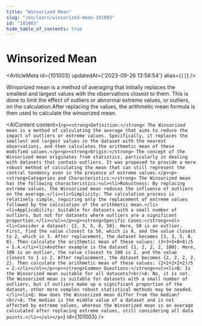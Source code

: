 ```yaml
---
title: "Winsorized Mean"
slug: "/en/learn/winsorized-mean-101003"
id: "101003"
hide_table_of_contents: true
---
```



# Winsorized Mean

<ArticleMeta id={101003} updatedAt={'2023-09-26 13:58:54'} alias={`[]`} />
<div className='border-solid border-b border-t-0 my-4 border-[var(--ifm-color-gray-300)]' />

Winsorized mean is a method of averaging that initially replaces the smallest and largest values with the observations closest to them. This is done to limit the effect of outliers or abnormal extreme values, or outliers, on the calculation.After replacing the values, the arithmetic mean formula is then used to calculate the winsorized mean.

<AIContent content={`<p><strong>Definition:</strong> The Winsorized mean is a method of calculating the average that aims to reduce the impact of outliers or extreme values. Specifically, it replaces the smallest and largest values in the dataset with the nearest observations, and then calculates the arithmetic mean of these modified values.</p><p><strong>Origin:</strong> The concept of the Winsorized mean originates from statistics, particularly in dealing with datasets that contain outliers. It was proposed to provide a more robust method of calculating the mean that can still represent the central tendency even in the presence of extreme values.</p><p><strong>Categories and Characteristics:</strong> The Winsorized mean has the following characteristics:<ul><li>Robustness: By replacing extreme values, the Winsorized mean reduces the influence of outliers on the average.</li><li>Simplicity: The calculation process is relatively simple, requiring only the replacement of extreme values followed by the calculation of the arithmetic mean.</li><li>Applicability: Suitable for datasets with a small number of outliers, but not for datasets where outliers are a significant proportion.</li></ul></p><p><strong>Specific Cases:</strong><ol><li>Consider a dataset: {2, 3, 5, 8, 50}. Here, 50 is an outlier. First, find the value closest to 50, which is 8, and the value closest to 2, which is 3. After replacement, the dataset becomes {3, 3, 5, 8, 8}. Then calculate the arithmetic mean of these values: (3+3+5+8+8)/5 = 5.4.</li><li>Another example is the dataset {1, 2, 2, 2, 100}. Here, 100 is an outlier, the value closest to 100 is 2, and the value closest to 1 is 2. After replacement, the dataset becomes {2, 2, 2, 2, 2}. Then calculate the arithmetic mean of these values: (2+2+2+2+2)/5 = 2.</li></ol></p><p><strong>Common Questions:</strong><ul><li>Q: Is the Winsorized mean suitable for all datasets?<br/>A: No, it is not. The Winsorized mean is suitable for datasets with a small number of outliers, but if outliers make up a significant proportion of the dataset, other more complex robust statistical methods may be needed.</li><li>Q: How does the Winsorized mean differ from the median?<br/>A: The median is the middle value of a dataset and is not affected by extreme values, whereas the Winsorized mean is an average calculated after replacing extreme values, still considering all data points.</li></ul></p>`} id={101003} />
